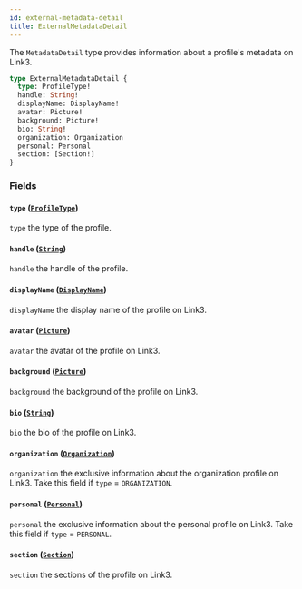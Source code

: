 ```yaml
---
id: external-metadata-detail
title: ExternalMetadataDetail
---
```



The `MetadataDetail` type provides information about a profile's metadata on Link3.

```graphql
type ExternalMetadataDetail {
  type: ProfileType!
  handle: String!
  displayName: DisplayName!
  avatar: Picture!
  background: Picture!
  bio: String!
  organization: Organization
  personal: Personal
  section: [Section!]
}
```


### Fields

#### `type` ([`ProfileType`](/reference/enums/profile-type))

`type` the type of the profile.


#### `handle` ([`String`](/reference/scalars/string))

`handle` the handle of the profile.


#### `displayName` ([`DisplayName`](/reference/objects/display-name))

`displayName` the display name of the profile on Link3.


#### `avatar` ([`Picture`](/reference/objects/picture))

`avatar` the avatar of the profile on Link3.


#### `background` ([`Picture`](/reference/objects/picture))

`background` the background of the profile on Link3.


#### `bio` ([`String`](/reference/scalars/string))

`bio` the bio of the profile on Link3.


#### `organization` ([`Organization`](/reference/objects/organization))

`organization` the exclusive information about the organization profile on Link3. Take this field if `type` = `ORGANIZATION`.


#### `personal` ([`Personal`](/reference/objects/personal))

`personal` the exclusive information about the personal profile on Link3. Take this field if `type` = `PERSONAL`.


#### `section` ([`Section`](/reference/objects/section))

`section` the sections of the profile on Link3.




